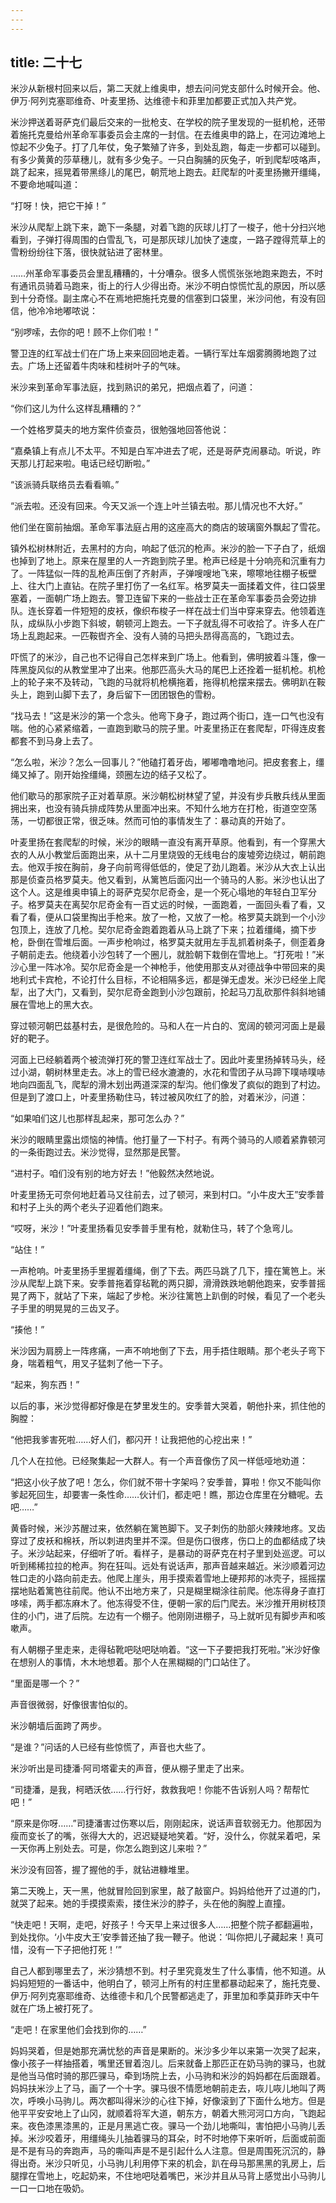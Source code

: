 ```yaml
---
---
---
```

title: 二十七
---




米沙从新根村回来以后，第二天就上维奥申，想去问问党支部什么时候开会。他、伊万·阿列克塞耶维奇、叶麦里扬、达维德卡和菲里加都要正式加入共产党。

米沙押送着哥萨克们最后交来的一批枪支、在学校的院子里发现的一挺机枪，还带着施托克曼给州革命军事委员会主席的一封信。在去维奥申的路上，在河边滩地上惊起不少兔子。打了几年仗，兔子繁殖了许多，到处乱跑，每走一步都可以碰到。有多少黄黄的莎草穗儿，就有多少兔子。一只白胸脯的灰兔子，听到爬犁吱咯声，跳了起来，摇晃着带黑绦儿的尾巴，朝荒地上跑去。赶爬犁的叶麦里扬撇开缰绳，不要命地喊叫道：

“打呀！快，把它干掉！”

米沙从爬犁上跳下来，跪下一条腿，对着飞跑的灰球儿打了一梭子，他十分扫兴地看到，子弹打得周围的白雪乱飞，可是那灰球儿加快了速度，一路子蹚得荒草上的雪粉纷纷往下落，很快就钻进了密林里。

……州革命军事委员会里乱糟糟的，十分嘈杂。很多人慌慌张张地跑来跑去，不时有通讯员骑着马跑来，街上的行人少得出奇。米沙不明白惊慌忙乱的原因，所以感到十分奇怪。副主席心不在焉地把施托克曼的信塞到口袋里，米沙问他，有没有回信，他冷冷地嘟哝说：

“别啰嗦，去你的吧！顾不上你们啦！”

警卫连的红军战士们在广场上来来回回地走着。一辆行军灶车烟雾腾腾地跑了过去。广场上还留着牛肉味和桂树叶子的气味。

米沙来到革命军事法庭，找到熟识的弟兄，把烟点着了，问道：

“你们这儿为什么这样乱糟糟的？”

一个姓格罗莫夫的地方案件侦查员，很勉强地回答他说：

“嘉桑镇上有点儿不太平。不知是白军冲进去了呢，还是哥萨克闹暴动。听说，昨天那儿打起来啦。电话已经切断啦。”

“该派骑兵联络员去看看嘛。”

“派去啦。还没有回来。今天又派一个连上叶兰镇去啦。那儿情况也不大好。”

他们坐在窗前抽烟。革命军事法庭占用的这座高大的商店的玻璃窗外飘起了雪花。

镇外松树林附近，去黑村的方向，响起了低沉的枪声。米沙的脸一下子白了，纸烟也掉到了地上。原来在屋里的人一齐跑到院子里。枪声已经是十分响亮和沉重有力了。一阵猛似一阵的乱枪声压倒了齐射声，子弹嗖嗖地飞来，嚓嚓地往棚子板壁上、往大门上直钻。在院子里打伤了一名红军。格罗莫夫一面揉着文件，往口袋里塞着，一面朝广场上跑去。警卫连留下来的一些战士正在革命军事委员会旁边排队。连长穿着一件短短的皮袄，像织布梭子一样在战士们当中穿来穿去。他领着连队，成纵队小步跑下斜坡，朝顿河上跑去。一下子就乱得不可收拾了。许多人在广场上乱跑起来。一匹鞍辔齐全、没有人骑的马把头昂得高高的，飞跑过去。

吓慌了的米沙，自己也不记得自己怎样来到广场上。他看到，佛明披着斗篷，像一阵黑旋风似的从教堂里冲了出来。他那匹高头大马的尾巴上还拴着一挺机枪。机枪上的轮子来不及转动，飞跑的马就将机枪横拖着，拖得机枪摆来摆去。佛明趴在鞍头上，跑到山脚下去了，身后留下一团团银色的雪粉。

“找马去！”这是米沙的第一个念头。他弯下身子，跑过两个街口，连一口气也没有喘。他的心紧紧缩着，一直跑到歇马的院子里。叶麦里扬正在套爬犁，吓得连皮套都套不到马身上去了。

“怎么啦，米沙？怎么一回事儿？”他磕打着牙齿，嘟嘟噜噜地问。把皮套套上，缰绳又掉了。刚开始拴缰绳，颈圈左边的结子又松了。

他们歇马的那家院子正对着草原。米沙朝松树林望了望，并没有步兵散兵线从里面拥出来，也没有骑兵排成阵势从里面冲出来。不知什么地方在打枪，街道空空荡荡，一切都很正常，很乏味。然而可怕的事情发生了：暴动真的开始了。

叶麦里扬在套爬犁的时候，米沙的眼睛一直没有离开草原。他看到，有一个穿黑大衣的人从小教堂后面跑出来，从十二月里烧毁的无线电台的废墟旁边绕过，朝前跑去。他双手按在胸前，身子向前弯得低低的，使足了劲儿跑着。米沙从大衣上认出那是侦查员格罗莫夫。他又看到，从篱笆后面闪出一个骑马的人影。米沙也认出了这个人。这是维奥申镇上的哥萨克契尔尼奇金，是一个死心塌地的年轻白卫军分子。格罗莫夫在离契尔尼奇金有一百丈远的时候，一面跑着，一面回头看了看，又看了看，便从口袋里掏出手枪来。放了一枪，又放了一枪。格罗莫夫跳到一个小沙包顶上，连放了几枪。契尔尼奇金跑着跑着从马上跳了下来；拉着缰绳，摘下步枪，卧倒在雪堆后面。一声步枪响过，格罗莫夫就用左手乱抓着树条子，侧歪着身子朝前走去。他绕着小沙包转了一个圈儿，就脸朝下栽倒在雪地上。“打死啦！”米沙心里一阵冰冷。契尔尼奇金是一个神枪手，他使用那支从对德战争中带回来的奥地利式卡宾枪，不论打什么目标，不论相隔多远，都是弹无虚发。米沙已经坐上爬犁，出了大门，又看到，契尔尼奇金跑到小沙包跟前，抡起马刀乱砍那件斜斜地铺展在雪地上的黑大衣。

穿过顿河朝巴兹基村去，是很危险的。马和人在一片白的、宽阔的顿河河面上是最好的靶子。

河面上已经躺着两个被流弹打死的警卫连红军战士了。因此叶麦里扬掉转马头，经过小湖，朝树林里走去。冰上的雪已经水漉漉的，水花和雪团子从马蹄下噗哧噗哧地向四面乱飞，爬犁的滑木划出两道深深的犁沟。他们像发了疯似的跑到了村边。但是到了渡口上，叶麦里扬勒住马，转过被风吹红了的脸，对着米沙，问道：

“如果咱们这儿也那样乱起来，那可怎么办？”

米沙的眼睛里露出烦恼的神情。他打量了一下村子。有两个骑马的人顺着紧靠顿河的一条街跑过去。米沙觉得，显然那是民警。

“进村子。咱们没有别的地方好去！”他毅然决然地说。

叶麦里扬无可奈何地赶着马又往前去，过了顿河，来到村口。“小牛皮大王”安季普和村子上头的两个老头子迎着他们跑来。

“哎呀，米沙！”叶麦里扬看见安季普手里有枪，就勒住马，转了个急弯儿。

“站住！”

一声枪响。叶麦里扬手里握着缰绳，倒了下去。两匹马跳了几下，撞在篱笆上。米沙从爬犁上跳下来。安季普拖着穿毡靴的两只脚，滑滑跌跌地朝他跑来，安季普摇晃了两下，就站了下来，端起了步枪。米沙往篱笆上趴倒的时候，看见了一个老头子手里的明晃晃的三齿叉子。

“揍他！”

米沙因为肩膀上一阵疼痛，一声不响地倒了下去，用手捂住眼睛。那个老头子弯下身，喘着粗气，用叉子猛刺了他一下子。

“起来，狗东西！”

以后的事，米沙觉得都好像是在梦里发生的。安季普大哭着，朝他扑来，抓住他的胸膛：

“他把我爹害死啦……好人们，都闪开！让我把他的心挖出来！”

几个人在拉他。已经聚集起一大群人。有一个声音像伤了风一样低哑地劝道：

“把这小伙子放了吧！怎么，你们就不带十字架吗？安季普，算啦！你又不能叫你爹起死回生，却要害一条性命……伙计们，都走吧！瞧，那边仓库里在分糖呢。去吧……”

黄昏时候，米沙苏醒过来，依然躺在篱笆脚下。叉子刺伤的肋部火辣辣地疼。叉齿穿过了皮袄和棉袄，所以刺进肉里并不深。但是伤口很疼，伤口上的血都结成了块子。米沙站起来，仔细听了听。看样子，是暴动的哥萨克在村子里到处巡逻。可以听到稀稀拉拉的枪声。狗在狂叫。远处有说话声，那声音越来越近。米沙顺着河边牲口走的小路向前走去。他爬上崖头，用手摸索着雪地上硬邦邦的冰壳子，摇摇摆摆地贴着篱笆往前爬。他认不出地方来了，只是糊里糊涂往前爬。他冻得身子直打哆嗦，两手都冻麻木了。他冻得受不住，便朝一家的后门爬去。米沙推开用树枝顶住的小门，进了后院。左边有一个棚子。他刚刚进棚子，马上就听见有脚步声和咳嗽声。

有人朝棚子里走来，走得毡靴吧哒吧哒响着。“这一下子要把我打死啦。”米沙好像在想别人的事情，木木地想着。那个人在黑糊糊的门口站住了。

“里面是哪一个？”

声音很微弱，好像很害怕似的。

米沙朝墙后面跨了两步。

“是谁？”问话的人已经有些惊慌了，声音也大些了。

米沙听出是司捷潘·阿司塔霍夫的声音，便从棚子里走了出来。

“司捷潘，是我，柯晒沃依……行行好，救救我吧！你能不告诉别人吗？帮帮忙吧！”

“原来是你呀……”司捷潘害过伤寒以后，刚刚起床，说话声音软弱无力。他那因为瘦而变长了的嘴，张得大大的，迟迟疑疑地笑着。“好，没什么，你就呆着吧，呆一天你再上别处去。可是，你怎么跑到这儿来啦？”

米沙没有回答，握了握他的手，就钻进糠堆里。

第二天晚上，天一黑，他就冒险回到家里，敲了敲窗户。妈妈给他开了过道的门，就哭了起来。她的手摸摸索索，搂住米沙的脖子，头在他的胸膛上直撞。

“快走吧！天啊，走吧，好孩子！今天早上来过很多人……把整个院子都翻遍啦，到处找你。‘小牛皮大王’安季普还抽了我一鞭子。他说：‘叫你把儿子藏起来！真可惜，没有一下子把他打死！’”

自己人都到哪里去了，米沙猜想不到。村子里究竟发生了什么事情，他不知道。从妈妈短短的一番话中，他明白了，顿河上所有的村庄里都暴动起来了，施托克曼、伊万·阿列克塞耶维奇、达维德卡和几个民警都逃走了，菲里加和季莫菲昨天中午就在广场上被打死了。

“走吧！在家里他们会找到你的……”

妈妈哭着，但是她那充满忧愁的声音是果断的。米沙多少年以来第一次哭了起来，像小孩子一样抽搭着，嘴里还冒着泡儿。后来就备上那匹正在奶马驹的骒马，也就是他当马倌时骑的那匹骒马，牵到场院上去，小马驹和米沙的妈妈都在后面跟着。妈妈扶米沙上了马，画了一个十字。骒马很不情愿地朝前走去，咴儿咴儿地叫了两次，呼唤小马驹儿。两次都叫得米沙的心往下掉，好像滚到了下面什么地方。但是他平平安安地上了山冈，就顺着将军大道，朝东方，朝着大熊河河口方向，飞跑起来。夜色漆黑漆黑的，正是月黑逃亡夜。骒马一个劲儿地嘶叫，害怕把小马驹儿丢掉。米沙咬着牙，用缰绳头儿抽着骒马的耳朵，时不时地停下来听听，后面或前面是不是有马的奔跑声，马的嘶叫声是不是引起什么人注意。但是周围死沉沉的，静得出奇。米沙只听见，小马驹儿利用停下来的机会，趴在母马那黑黑的乳房上，后腿撑在雪地上，吃起奶来，不住地吧哒着嘴巴，米沙并且从马背上感觉出小马驹儿一口一口地在吸奶。